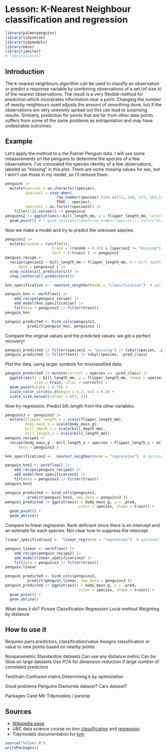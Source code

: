 # Lesson: K-Nearest Neighbour classification and regression

```r
library(palmerpenguins)
library(tidyverse)
library(tidymodels)
library(kknn)
library(janitor)
# library(caret)
```

## Introduction

The k-nearest neighbours algorithm can be used to classify an observation or predict a response variable by combining observations of a set (of size $k$) of the nearest observations. The result is a very flexible method for prediction which incorprates information near a point. Changing the number of nearby neighbours used adjusts the amount of smoothing done, but if the observations are very unevenly spread out this can lead to surprising results. Similarly, prediction for points that are far from other data points suffers from some of the same problems as extrapolation and may have undesirable outcomes.

## Example

Let's apply the method to a the Palmer Penguin data. I will use some measurements on the penguins to determine the species of a few observations. I've concealed the species identity of a few observations, labeled as "missing" in this plot. There are some missing values for sex, but I won't use those in my model, so I'll remove them.

```r
penguins |>
  mutate(species = as.character(species), 
         species2 = case_when(
                       row_number(species) %in% c(213, 188, 173, 165,146, 100, 231, 96, 217, 254) ~ "missing", 
                       TRUE ~ species),
         species2 = as.factor(species2)) |>
    filter(!is.na(sex)) -> penguins2
penguins2 |> ggplot(aes(x=bill_length_mm, y = flipper_length_mm, color=species2)) +
  geom_point() # + geom_text(aes(label=row_number(species)), color="black", label.size=0.1)
```

Now we make a model and try to predict the unknown species. 

```r
penguins2 |> 
  mutate(random = runif(n()),
                     train = (random > 0.25) & (species2 != "missing"),
                     test = (!train) ) -> penguins2
penguin_recipe <- 
  recipe(species2 ~ bill_length_mm + flipper_length_mm, # + bill_depth_mm + body_mass_g, # add to improve model
      data = penguins2 ) |>
  step_scale(all_predictors()) |>
  step_center(all_predictors()) 

knn_specification <-  nearest_neighbor(mode = "classification")  # optional: neighbours = <integer>

penguin_knn <- workflow() |> 
    add_recipe(penguin_recipe) |>
    add_model(knn_specification) |>
    fit(data = penguins2 |> filter(train))
penguin_knn

penguin_predicted <- bind_cols(penguins2,
          predict(penguin_knn, penguins2 ))

```

Compare the original values and the predicted values: we get a perfect recovery!

```r
penguin_predicted |> filter(species2 == "missing") |> tabyl(species, .pred_class)
penguin_predicted |> filter(test) |> tabyl(species, .pred_class)
```

Plot the data, using larger symbols for misclassified data.

```r
penguin_predicted |> mutate(correct = species == .pred_class) |>
  ggplot(aes(x = bill_length_mm, y = flipper_length_mm, shape = species, 
             size = train, color = correct)) +
  geom_point(alpha = 0.75) +
  scale_color_viridis_d(begin = 0.2, end = 0.8) + 
  scale_size_manual(values = c(3, 2))

```


Now try regression. Predict bill_length from the other variables.

```r
penguins3 <- penguins2 |>
  mutate(flipper_length_s = scale(flipper_length_mm), 
         body_mass_s = scale(body_mass_g),
         bill_depth_s = scale(bill_depth_mm),
         bill_length_s = scale(bill_length_mm))
penguin_recipe2 <- 
  recipe(body_mass_g ~ bill_length_s + species + flipper_length_s + bill_depth_s, 
      data = penguins3 )  

knn_specification2 <-  nearest_neighbor(mode = "regression")  # optional: neighbours = <integer>

penguin_knn2 <- workflow() |> 
    add_recipe(penguin_recipe2) |>
    add_model(knn_specification2) |>
    fit(data = penguins3 |> filter(train))
penguin_knn2

penguin_predicted <- bind_cols(penguins3,
          predict(penguin_knn2, new_data = penguins3 ))
penguin_predicted |> ggplot(aes(x = body_mass_g, y = .pred,
                                 color = species, shape = train)) + 
  geom_point() + 
  geom_abline()
```

Compare to linear regression. Rank deficient since there is an intercept and an estimate for each species. Not clear how to suppress the intercept.

```r
linear_specification2 <-  linear_reg(mode = "regression")  # optional: neighbours = <integer>

penguin_linear <- workflow() |> 
    add_recipe(penguin_recipe2) |>
    add_model(linear_specification2) |>
    fit(data = penguins3 |> filter(train))
penguin_linear

penguin_predicted <- bind_cols(penguins3,
          predict(penguin_linear, new_data = penguins3 ))
penguin_predicted |> ggplot(aes(x = body_mass_g, y = .pred,
                                 color = species, shape = train)) + 
  geom_point() + 
  geom_abline()
```

What does it do?
Picture
Classification
Regression
Local method
Weighting by distance

## How to use it

Requires pairs predictors, classification/value
Assigns classification or value to new points based on nearby points

Nonparametric
Standardize datasets
Can use any distance metric
Can be Slow on large datasets
Use PCA for dimension reduction if large number of correlated predictors

Test/train
Confusion matrix
Determining k by optimization

Good problems
Penguins
Diamonds dataset?
Cars dataset?

Packages
Caret
Mlr
Tidymodels / parsnip

## Sources

* [Wikipedia page](https://en.wikipedia.org/wiki/K-nearest_neighbors_algorithm)
* UBC data science course on knn [classification](https://ubc-dsci.github.io/introduction-to-datascience/classification.html) and [regression](https://ubc-dsci.github.io/introduction-to-datascience/regression1.html)
* Tidymodels documentation for [knn](https://www.tidymodels.org/learn/statistics/k-means/)

```r
source("helper.R")
writePackages()
```

